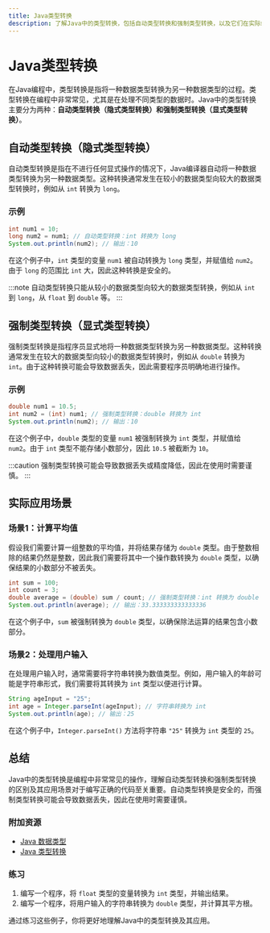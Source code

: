 ```yaml
---
title: Java类型转换
description: 了解Java中的类型转换，包括自动类型转换和强制类型转换，以及它们在实际编程中的应用。
---
```


# Java类型转换

在Java编程中，类型转换是指将一种数据类型转换为另一种数据类型的过程。类型转换在编程中非常常见，尤其是在处理不同类型的数据时。Java中的类型转换主要分为两种：**自动类型转换（隐式类型转换）**和**强制类型转换（显式类型转换）**。

## 自动类型转换（隐式类型转换）

自动类型转换是指在不进行任何显式操作的情况下，Java编译器自动将一种数据类型转换为另一种数据类型。这种转换通常发生在较小的数据类型向较大的数据类型转换时，例如从 `int` 转换为 `long`。

### 示例

```java
int num1 = 10;
long num2 = num1; // 自动类型转换：int 转换为 long
System.out.println(num2); // 输出：10
```

在这个例子中，`int` 类型的变量 `num1` 被自动转换为 `long` 类型，并赋值给 `num2`。由于 `long` 的范围比 `int` 大，因此这种转换是安全的。

:::note
自动类型转换只能从较小的数据类型向较大的数据类型转换，例如从 `int` 到 `long`，从 `float` 到 `double` 等。
:::

## 强制类型转换（显式类型转换）

强制类型转换是指程序员显式地将一种数据类型转换为另一种数据类型。这种转换通常发生在较大的数据类型向较小的数据类型转换时，例如从 `double` 转换为 `int`。由于这种转换可能会导致数据丢失，因此需要程序员明确地进行操作。

### 示例

```java
double num1 = 10.5;
int num2 = (int) num1; // 强制类型转换：double 转换为 int
System.out.println(num2); // 输出：10
```

在这个例子中，`double` 类型的变量 `num1` 被强制转换为 `int` 类型，并赋值给 `num2`。由于 `int` 类型不能存储小数部分，因此 `10.5` 被截断为 `10`。

:::caution
强制类型转换可能会导致数据丢失或精度降低，因此在使用时需要谨慎。
:::

## 实际应用场景

### 场景1：计算平均值

假设我们需要计算一组整数的平均值，并将结果存储为 `double` 类型。由于整数相除的结果仍然是整数，因此我们需要将其中一个操作数转换为 `double` 类型，以确保结果的小数部分不被丢失。

```java
int sum = 100;
int count = 3;
double average = (double) sum / count; // 强制类型转换：int 转换为 double
System.out.println(average); // 输出：33.333333333333336
```

在这个例子中，`sum` 被强制转换为 `double` 类型，以确保除法运算的结果包含小数部分。

### 场景2：处理用户输入

在处理用户输入时，通常需要将字符串转换为数值类型。例如，用户输入的年龄可能是字符串形式，我们需要将其转换为 `int` 类型以便进行计算。

```java
String ageInput = "25";
int age = Integer.parseInt(ageInput); // 字符串转换为 int
System.out.println(age); // 输出：25
```

在这个例子中，`Integer.parseInt()` 方法将字符串 `"25"` 转换为 `int` 类型的 `25`。

## 总结

Java中的类型转换是编程中非常常见的操作，理解自动类型转换和强制类型转换的区别及其应用场景对于编写正确的代码至关重要。自动类型转换是安全的，而强制类型转换可能会导致数据丢失，因此在使用时需要谨慎。

### 附加资源

- [Java 数据类型](https://docs.oracle.com/javase/tutorial/java/nutsandbolts/datatypes.html)
- [Java 类型转换](https://docs.oracle.com/javase/tutorial/java/nutsandbolts/conversion.html)

### 练习

1. 编写一个程序，将 `float` 类型的变量转换为 `int` 类型，并输出结果。
2. 编写一个程序，将用户输入的字符串转换为 `double` 类型，并计算其平方根。

通过练习这些例子，你将更好地理解Java中的类型转换及其应用。